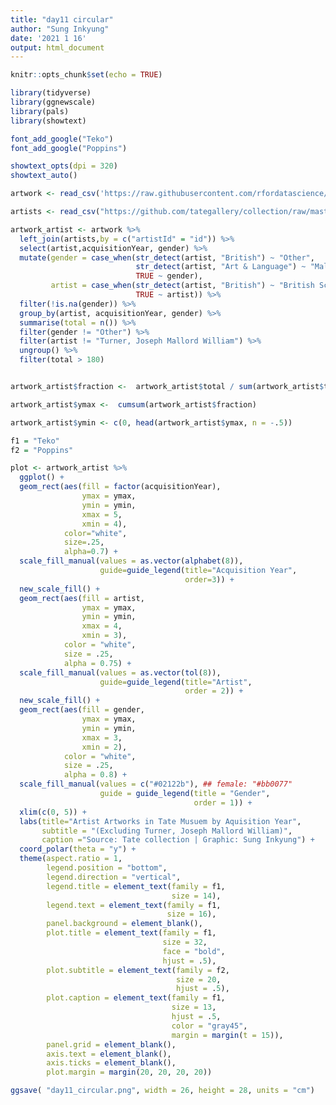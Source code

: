 ```yaml
---
title: "day11 circular"
author: "Sung Inkyung"
date: '2021 1 16'
output: html_document
---
```


```r
knitr::opts_chunk$set(echo = TRUE)
```

```r
library(tidyverse)
library(ggnewscale)
library(pals)
library(showtext)

font_add_google("Teko")
font_add_google("Poppins")

showtext_opts(dpi = 320)
showtext_auto()
```


```r
artwork <- read_csv('https://raw.githubusercontent.com/rfordatascience/tidytuesday/master/data/2021/2021-01-12/artwork.csv')

artists <- read_csv("https://github.com/tategallery/collection/raw/master/artist_data.csv")

```


```r
artwork_artist <- artwork %>% 
  left_join(artists,by = c("artistId" = "id")) %>% 
  select(artist,acquisitionYear, gender) %>% 
  mutate(gender = case_when(str_detect(artist, "British") ~ "Other",
                            str_detect(artist, "Art & Language") ~ "Male",
                            TRUE ~ gender),
         artist = case_when(str_detect(artist, "British") ~ "British School",
                            TRUE ~ artist)) %>% 
  filter(!is.na(gender)) %>% 
  group_by(artist, acquisitionYear, gender) %>% 
  summarise(total = n()) %>% 
  filter(gender != "Other") %>% 
  filter(artist != "Turner, Joseph Mallord William") %>% 
  ungroup() %>% 
  filter(total > 180)


artwork_artist$fraction <-  artwork_artist$total / sum(artwork_artist$total)

artwork_artist$ymax <-  cumsum(artwork_artist$fraction)

artwork_artist$ymin <- c(0, head(artwork_artist$ymax, n = -.5))
```


```r
f1 = "Teko"
f2 = "Poppins"

plot <- artwork_artist %>% 
  ggplot() + 
  geom_rect(aes(fill = factor(acquisitionYear), 
                ymax = ymax, 
                ymin = ymin, 
                xmax = 5, 
                xmin = 4), 
            color="white", 
            size=.25, 
            alpha=0.7) +
  scale_fill_manual(values = as.vector(alphabet(8)),
                    guide=guide_legend(title="Acquisition Year",
                                       order=3)) +
  new_scale_fill() +
  geom_rect(aes(fill = artist, 
                ymax = ymax, 
                ymin = ymin, 
                xmax = 4, 
                xmin = 3), 
            color = "white", 
            size = .25, 
            alpha = 0.75) +
  scale_fill_manual(values = as.vector(tol(8)),
                    guide=guide_legend(title="Artist", 
                                       order = 2)) +
  new_scale_fill() +
  geom_rect(aes(fill = gender, 
                ymax = ymax, 
                ymin = ymin, 
                xmax = 3, 
                xmin = 2), 
            color = "white", 
            size = .25, 
            alpha = 0.8) +
  scale_fill_manual(values = c("#02122b"), ## female: "#bb0077"
                    guide = guide_legend(title = "Gender",
                                         order = 1)) +
  xlim(c(0, 5)) + 
  labs(title="Artist Artworks in Tate Musuem by Aquisition Year",
       subtitle = "(Excluding Turner, Joseph Mallord William)",
       caption ="Source: Tate collection | Graphic: Sung Inkyung") +
  coord_polar(theta = "y") +
  theme(aspect.ratio = 1,
        legend.position = "bottom",
        legend.direction = "vertical",
        legend.title = element_text(family = f1,
                                    size = 14),
        legend.text = element_text(family = f1,
                                   size = 16),
        panel.background = element_blank(),
        plot.title = element_text(family = f1,
                                  size = 32,
                                  face = "bold",
                                  hjust = .5),
        plot.subtitle = element_text(family = f2,
                                     size = 20,
                                     hjust = .5),
        plot.caption = element_text(family = f1,
                                    size = 13,
                                    hjust = .5,
                                    color = "gray45",
                                    margin = margin(t = 15)),
        panel.grid = element_blank(),
        axis.text = element_blank(),
        axis.ticks = element_blank(),
        plot.margin = margin(20, 20, 20, 20))

ggsave( "day11_circular.png", width = 26, height = 28, units = "cm")
  
```

